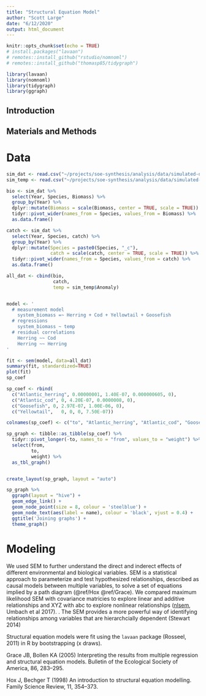 ```yaml
---
title: "Structural Equation Model"
author: "Scott Large"
date: "6/12/2020"
output: html_document
---
```


```r
knitr::opts_chunk$set(echo = TRUE)
# install.packages("lavaan")
# remotes::install_github("rstudio/nomnoml")
# remotes::install_github("thomasp85/tidygraph")

library(lavaan)
library(nomnoml)
library(tidygraph)
library(ggraph)
```


## Introduction


## Materials and Methods

# Data

```r
sim_dat <- read.csv("~/projects/soe-synthesis/analysis/data/simulated-dataset/simulated_biomass_catch.csv")
sim_temp <- read.csv("~/projects/soe-synthesis/analysis/data/simulated-dataset/simulated_temperature.csv")

```


```r


bio <- sim_dat %>% 
  select(Year, Species, Biomass) %>%
  group_by(Year) %>%
  dplyr::mutate(Biomass = scale(Biomass, center = TRUE, scale = TRUE)) %>% 
  tidyr::pivot_wider(names_from = Species, values_from = Biomass) %>% 
  as.data.frame()

catch <- sim_dat %>% 
  select(Year, Species, catch) %>%
  group_by(Year) %>%
  dplyr::mutate(Species = paste0(Species, "_c"), 
                catch = scale(catch, center = TRUE, scale = TRUE)) %>% 
  tidyr::pivot_wider(names_from = Species, values_from = catch) %>% 
  as.data.frame()

all_dat <- cbind(bio, 
                 catch,
                 temp = sim_temp$Anomaly)


model <- '
  # measurement model
    system_biomass =~ Herring + Cod + Yellowtail + Goosefish
  # regressions
    system_biomass ~ temp
  # residual correlations
    Herring ~~ Cod
    Herring ~~ Herring
'

fit <- sem(model, data=all_dat)
summary(fit, standardized=TRUE)
plot(fit)
sp_coef


```



```r
sp_coef <- rbind(
  c("Atlantic_herring",	0.00000001, 1.40E-07, 0.000000605, 0),
  c("Atlantic_cod",	0, 4.20E-07, 0.0000008, 0),
  c("Goosefish", 0, 2.97E-07, 1.00E-06, 0),
  c("Yellowtail",	0, 0, 0, 7.50E-07))

colnames(sp_coef) <- c("to", "Atlantic_herring", "Atlantic_cod", "Goosefish", "Yellowtail")

sp_graph <- tibble::as_tibble(sp_coef) %>% 
  tidyr::pivot_longer(-to, names_to = "from", values_to = "weight") %>% 
  select(from,
         to,
         weight) %>% 
  as_tbl_graph()


create_layout(sp_graph, layout = "auto")

sp_graph %>% 
  ggraph(layout = "hive") + 
  geom_edge_link() + 
  geom_node_point(size = 8, colour = 'steelblue') +
  geom_node_text(aes(label = name), colour = 'black', vjust = 0.4) + 
  ggtitle('Joining graphs') + 
  theme_graph()

```

# Modeling
We used SEM to further understand the direct and inderect effects of different environmental and biological variables. SEM is a statistical approach to parameterize and test hypothesized relationships, described as causal models between multiple variables, to solve a set of equations implied by a path diagram (@ref/Hox @ref/Grace). We compared maximum likelihood SEM with covariance matricies to explore linear and additive relationships and XYZ with abc to explore nonlinear relationships ([nlsem](https://www.jstatsoft.org/article/view/v077i07), Umbach et al 2017). . The SEM provides a more powerful way of identifying relationships among variables that are hierarchcially dependent (Stewart 2014)

Structural equation models were fit using the `lavaan` package (Rosseel, 2011) in R by bootstrapping (x draws).



Grace JB, Bollen KA (2005) Interpreting the results from multiple regression and structural equation models. Bulletin of the Ecological Society of America, 86, 283–295.

Hox J, Bechger T (1998) An introduction to structural equation modelling. Family Science Review, 11, 354–373.
